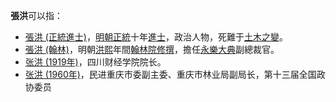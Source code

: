 '''張洪'''可以指：
* [[張洪_(正統進士)|張洪 (正統進士)]]，[[明朝|明朝]][[正统_(年号)|正統]]十年[[進士|進士]]，政治人物，死難于[[土木之變|土木之變]]。
* [[張洪_(翰林)|張洪 (翰林)]]，明朝[[洪熙|洪熙]]年間[[翰林院|翰林院]][[修撰|修撰]]，擔任[[永樂大典|永樂大典]]副總裁官。
* [[张洪_(1919年)|张洪 (1919年)]]，四川财经学院院长。
* [[张洪_(1960年)|张洪 (1960年)]]，民进重庆市委副主委、重庆市林业局副局长，第十三届全国政协委员

{{disambig|cat=二字張姓人名消歧義|hong}}